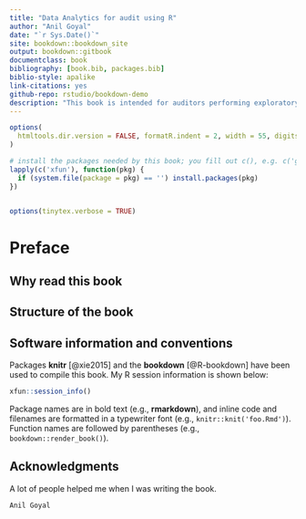 ```yaml
--- 
title: "Data Analytics for audit using R"
author: "Anil Goyal"
date: "`r Sys.Date()`"
site: bookdown::bookdown_site
output: bookdown::gitbook
documentclass: book
bibliography: [book.bib, packages.bib]
biblio-style: apalike
link-citations: yes
github-repo: rstudio/bookdown-demo
description: "This book is intended for auditors performing exploratory data analytics using R programming language, mainly baseR and Tidyverse."
---
```


```r
options(
  htmltools.dir.version = FALSE, formatR.indent = 2, width = 55, digits = 4
)

# install the packages needed by this book; you fill out c(), e.g. c('ggplot2', 'dplyr')
lapply(c('xfun'), function(pkg) {
  if (system.file(package = pkg) == '') install.packages(pkg)
})


options(tinytex.verbose = TRUE)
```

# Preface {-}



## Why read this book {-}



## Structure of the book {-}




## Software information and conventions {-}

Packages **knitr**\index{knitr} [@xie2015] and the **bookdown**\index{bookdown} [@R-bookdown] have been used to compile this book. My R session information is shown below:

```r
xfun::session_info()
```

Package names are in bold text (e.g., **rmarkdown**), and inline code and filenames are formatted in a typewriter font (e.g., `knitr::knit('foo.Rmd')`). Function names are followed by parentheses (e.g., `bookdown::render_book()`).

## Acknowledgments {-}

A lot of people helped me when I was writing the book.

```block2
Anil Goyal
```


